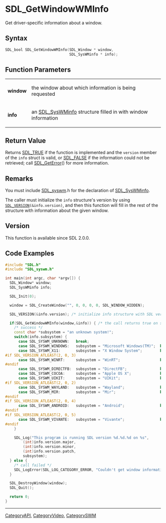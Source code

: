 = SDL_GetWindowWMInfo =

Get driver-specific information about a window.

== Syntax ==

<syntaxhighlight lang='c'>
SDL_bool SDL_GetWindowWMInfo(SDL_Window * window,
                             SDL_SysWMinfo * info);
</syntaxhighlight>

== Function Parameters ==

{|
|'''window'''
|the window about which information is being requested
|-
|'''info'''
|an [[SDL_SysWMinfo]] structure filled in with window information
|}

== Return Value ==

Returns [[SDL_TRUE]] if the function is implemented and the
<code>version</code> member of the <code>info</code> struct is valid, or
[[SDL_FALSE]] if the information could not be retrieved; call
[[SDL_GetError]]() for more information.

== Remarks ==

You must include [[SDL_syswm]].h for the declaration of [[SDL_SysWMinfo]].

The caller must initialize the <code>info</code> structure's version by
using <code>[[SDL_VERSION]](&info.version)</code>, and then this function
will fill in the rest of the structure with information about the given
window.

== Version ==

This function is available since SDL 2.0.0.

== Code Examples ==

<syntaxhighlight lang='c++'>
#include "SDL.h"
#include "SDL_syswm.h"

int main(int argc, char *argv[]) {
  SDL_Window* window;
  SDL_SysWMinfo info;

  SDL_Init(0);

  window = SDL_CreateWindow("", 0, 0, 0, 0, SDL_WINDOW_HIDDEN);

  SDL_VERSION(&info.version); /* initialize info structure with SDL version info */

  if(SDL_GetWindowWMInfo(window,&info)) { /* the call returns true on success */
    /* success */
    const char *subsystem = "an unknown system!";
    switch(info.subsystem) {
      case SDL_SYSWM_UNKNOWN:   break;
      case SDL_SYSWM_WINDOWS:   subsystem = "Microsoft Windows(TM)";  break;
      case SDL_SYSWM_X11:       subsystem = "X Window System";        break;
#if SDL_VERSION_ATLEAST(2, 0, 3)
      case SDL_SYSWM_WINRT:     subsystem = "WinRT";                  break;
#endif
      case SDL_SYSWM_DIRECTFB:  subsystem = "DirectFB";               break;
      case SDL_SYSWM_COCOA:     subsystem = "Apple OS X";             break;
      case SDL_SYSWM_UIKIT:     subsystem = "UIKit";                  break;
#if SDL_VERSION_ATLEAST(2, 0, 2)
      case SDL_SYSWM_WAYLAND:   subsystem = "Wayland";                break;
      case SDL_SYSWM_MIR:       subsystem = "Mir";                    break;
#endif
#if SDL_VERSION_ATLEAST(2, 0, 4)
      case SDL_SYSWM_ANDROID:   subsystem = "Android";                break;
#endif
#if SDL_VERSION_ATLEAST(2, 0, 5)
      case SDL_SYSWM_VIVANTE:   subsystem = "Vivante";                break;
#endif
    }

    SDL_Log("This program is running SDL version %d.%d.%d on %s",
        (int)info.version.major,
        (int)info.version.minor,
        (int)info.version.patch,
        subsystem);
  } else {
    /* call failed */
    SDL_LogError(SDL_LOG_CATEGORY_ERROR, "Couldn't get window information: %s", SDL_GetError());
  }

  SDL_DestroyWindow(window);
  SDL_Quit();

  return 0;
}

</syntaxhighlight>

----
[[CategoryAPI]], [[CategoryVideo]], [[CategorySWM]]

<!-- #Actually from SDL_syswm.h header but listed in both categories for the wiki. -->


